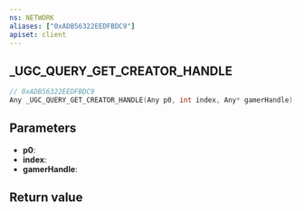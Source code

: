 ```yaml
---
ns: NETWORK
aliases: ["0xADB56322EEDFBDC9"]
apiset: client
---
```

## _UGC_QUERY_GET_CREATOR_HANDLE

```c
// 0xADB56322EEDFBDC9
Any _UGC_QUERY_GET_CREATOR_HANDLE(Any p0, int index, Any* gamerHandle);
```


## Parameters
* **p0**:
* **index**:
* **gamerHandle**:

## Return value